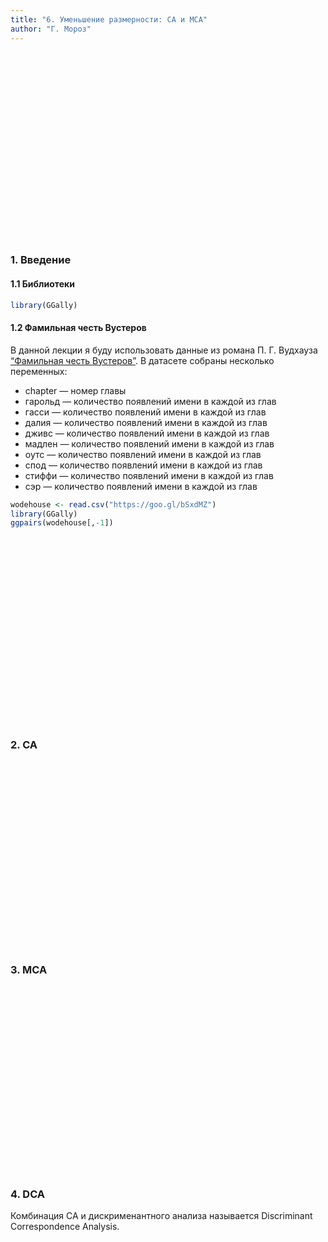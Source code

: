 ```yaml
---
title: "6. Уменьшение размерности: CA и MCA"
author: "Г. Мороз"
---
```


<style>
.parallax {
    /* The image used */
    background-image: url("6_DCA.jpg");

    /* Set a specific height */
    min-height: 300px; 

    /* Create the parallax scrolling effect */
    background-attachment: fixed;
    background-position: center;
    background-repeat: no-repeat;
    background-size: auto;
}
</style>

<div class="parallax"></div>


### 1. Введение

#### 1.1 Библиотеки
```r
library(GGally)
```

#### 1.2 Фамильная честь Вустеров
В данной лекции я буду использовать данные из романа П. Г. Вудхауза [“Фамильная честь Вустеров”](https://en.wikipedia.org/wiki/The_Code_of_the_Woosters). В датасете собраны несколько переменных:

* chapter --- номер главы
* гарольд --- количество появлений имени в каждой из глав
* гасси --- количество появлений имени в каждой из глав
* далия --- количество появлений имени в каждой из глав
* дживс --- количество появлений имени в каждой из глав
* мадлен --- количество появлений имени в каждой из глав
* оутс --- количество появлений имени в каждой из глав
* спод --- количество появлений имени в каждой из глав
* стиффи --- количество появлений имени в каждой из глав
* сэр --- количество появлений имени в каждой из глав

```r
wodehouse <- read.csv("https://goo.gl/bSxdMZ")
library(GGally)
ggpairs(wodehouse[,-1])
```



<div class="parallax"></div>

### 2. CA

<div class="parallax"></div>

### 3. MCA

<div class="parallax"></div>

### 4. DCA
Комбинация CA и  дискрименантного анализа называется Discriminant Correspondence Analysis.

<div class="parallax"></div>